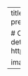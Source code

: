 ---
title: Corynactis californica
summary: Subtext..?
tags:
  - present research
date: "2020-04-17T00:00:00Z"

# Optional external URL for project (replaces project detail page).
external_link: https://ameliaritger.netlify.app/research/past/#corynactis

image: 
  caption: Wutever u want
  focal_point: Smart
---